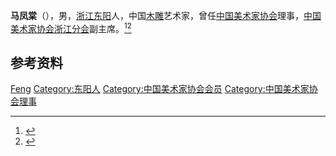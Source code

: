 '''马凤棠'''（{{bd|1914年||2001年|}}），男，[[浙江|浙江]][[东阳|东阳]]人，中国[[木雕|木雕]]艺术家，曾任[[中国美术家协会|中国美术家协会]]理事，[[中国美术家协会浙江分会|中国美术家协会浙江分会]]副主席。<ref>{{Cite web|title=马凤棠（1914—2001）|url=http://www.dongyang.gov.cn/art/2012/12/13/art_1229162163_50313076.html|accessdate=2020-11-23|work=东阳市人民政府|archiveurl=https://web.archive.org/web/20201123214559/http://www.dongyang.gov.cn/art/2012/12/13/art_1229162163_50313076.html|archivedate=2020-11-23}}</ref><ref>{{Cite web|title=东阳工艺美术产业发展情况介绍|url=http://dynews.zjol.com.cn/dynews/system/2012/12/03/015793030_02.shtml|accessdate=2020-11-23|work=东阳新闻网}}</ref>

== 参考资料 ==
{{reflist}}

{{中国人物小作品}}
{{Navboxes 
| title  = 马凤棠在[[中国美术家协会|中国美术家协会]]的职务
| list1  =
{{中国美术家协会第二届理事会}}
}}

{{Authority control}}
{{DEFAULTSORT:Ma马}}
[[Category:马姓|Feng]]
[[Category:东阳人|Category:东阳人]]
[[Category:中国美术家协会会员|Category:中国美术家协会会员]]
[[Category:中国美术家协会理事|Category:中国美术家协会理事]]